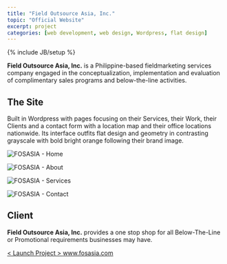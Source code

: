 ```yaml
---
title: "Field Outsource Asia, Inc."
topic: "Official Website"
excerpt: project
categories: [web development, web design, Wordpress, flat design]
---
```

{% include JB/setup %}

**Field Outsource Asia, Inc.** is a Philippine-based fieldmarketing services company engaged in the conceptualization, implementation and evaluation of complimentary sales programs and below-the-line activities.

## The Site

Built in Wordpress with pages focusing on their Services, their Work, their Clients and a contact form with a location map and their office locations nationwide. Its interface outfits flat design and geometry in contrasting grayscale with bold bright orange following their brand image.

![FOSASIA - Home](/assets/images/projects/2014/fosasia-home.jpg) 

![FOSASIA - About](/assets/images/projects/2014/fosasia-about.jpg) 

![FOSASIA - Services](/assets/images/projects/2014/fosasia-services.jpg) 

![FOSASIA - Contact](/assets/images/projects/2014/fosasia-contact.jpg) 

## Client

**Field Outsource Asia, Inc.** provides a one stop shop for all Below-The-Line or Promotional requirements businesses may have.


<div class="launch-website">
<a href="http://www.fosasia.com" target="_blank">
&lt; Launch Project &gt; 
<span>www.fosasia.com</span>
</a>
</div>

<br />
<br />